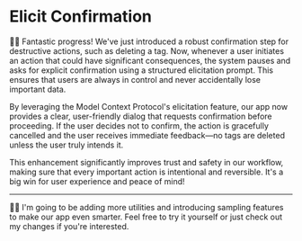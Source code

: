 # Elicit Confirmation

👨‍💼 Fantastic progress! We've just introduced a robust confirmation step for destructive actions, such as deleting a tag. Now, whenever a user initiates an action that could have significant consequences, the system pauses and asks for explicit confirmation using a structured elicitation prompt. This ensures that users are always in control and never accidentally lose important data.

By leveraging the Model Context Protocol's elicitation feature, our app now provides a clear, user-friendly dialog that requests confirmation before proceeding. If the user decides not to confirm, the action is gracefully cancelled and the user receives immediate feedback—no tags are deleted unless the user truly intends it.

This enhancement significantly improves trust and safety in our workflow, making sure that every important action is intentional and reversible. It's a big win for user experience and peace of mind!

---

🧝‍♀️ I'm going to be adding more utilities and introducing sampling features to make our app even smarter. Feel free to try it yourself or just <NextDiffLink>check out my changes</NextDiffLink> if you're interested.
